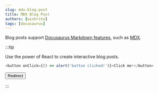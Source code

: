 ```yaml
---
slug: mdx-blog-post
title: MDX Blog Post
authors: [wishrito]
tags: [docusaurus]
---
```


Blog posts support [Docusaurus Markdown features](https://docusaurus.io/docs/markdown-features), such as [MDX](https://mdxjs.com/).

:::tip

Use the power of React to create interactive blog posts.

```js
<button onClick={() => alert('button clicked!')}>Click me!</button>
```

<button onclick="location.replace('https://www.youtube.com/watch?v=dQw4w9WgXcQ')"> Redirect </button>

:::